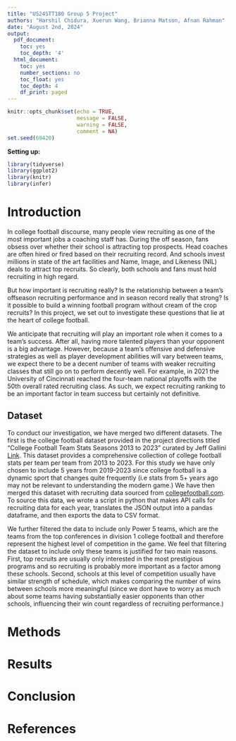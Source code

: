```yaml
---
title: "US24STT180 Group 5 Project"
authors: "Harshil Chidura, Xuerun Wang, Brianna Matson, Afnan Rahman"
date: "August 2nd, 2024"
output:
  pdf_document:
    toc: yes
    toc_depth: '4'
  html_document:
    toc: yes
    number_sections: no
    toc_float: yes
    toc_depth: 4
    df_print: paged
---
```


```r
knitr::opts_chunk$set(echo = TRUE, 
                      message = FALSE, 
                      warning = FALSE,
                      comment = NA)
set.seed(69420)
```


**Setting up:**
```r
library(tidyverse)
library(ggplot2)
library(knitr)
library(infer)
```


# Introduction

  In college football discourse, many people view recruiting as one of the most important jobs a coaching staff has. During the off season, fans obsess over whether their school is attracting top prospects. Head coaches are often hired or fired based on their recruiting record. And schools invest millions in state of the art facilities and Name, Image, and Likeness (NIL) deals to attract top recruits. So clearly, both schools and fans must hold recruiting in high regard.

  But how important is recruiting really? Is the relationship between a team's offseason recruiting performance and in season record really that strong? Is it possible to build a winning football program without cream of the crop recruits? In this project, we set out to investigate these questions that lie at the heart of college football.

  We anticipate that recruiting will play an important role when it comes to a team's success. After all, having more talented players than your opponent is a big advantage. However, because a team's offensive and defensive strategies as well as player development abilities will vary between teams, we expect there to be a decent number of teams with weaker recruiting classes that still go on to perform decently well. For example, in 2021 the University of Cincinnati reached the four-team national playoffs with the 50th overall rated recruiting class. As such, we expect recruiting ranking to be an important factor in team success but certainly not definitive.

## Dataset

  To conduct our investigation, we have merged two different datasets. The first is the college football dataset provided in the project directions titled "College Football Team Stats Seasons 2013 to 2023" curated by Jeff Gallini [Link](https://www.kaggle.com/datasets/jeffgallini/college-football-team-stats-2019). This dataset provides a comprehensive collection of college football stats per team per team from 2013 to 2023. For this study we have only chosen to include 5 years from 2019-2023 since college football is a dynamic sport that changes quite frequently (i.e stats from 5+ years ago may not be relevant to understanding the modern game.) We have then merged this dataset with recruiting data sourced from [collegefootball.com](https://api.collegefootballdata.com/api/docs/?url=/api-docs.json). To source this data, we wrote a script in python that makes API calls for recruiting data for each year, translates the JSON output into a pandas dataframe, and then exports the data to CSV format. 
  
  We further filtered the data to include only Power 5 teams, which are the teams from the top conferences in division 1 college football and therefore represent the highest level of competition in the game. We feel that filtering the dataset to include only these teams is justified for two main reasons. First, top recruits are usually only interested in the most prestigious programs and so recruiting is probably more important as a factor among these schools. Second, schools at this level of competition usually have similar strength of schedule, which makes comparing the number of wins between schools more meaningful (since we dont have to worry as much about some teams having substantially easier opponents than other schools, influencing their win count regardless of recruiting performance.)

# Methods


# Results

# Conclusion

# References

